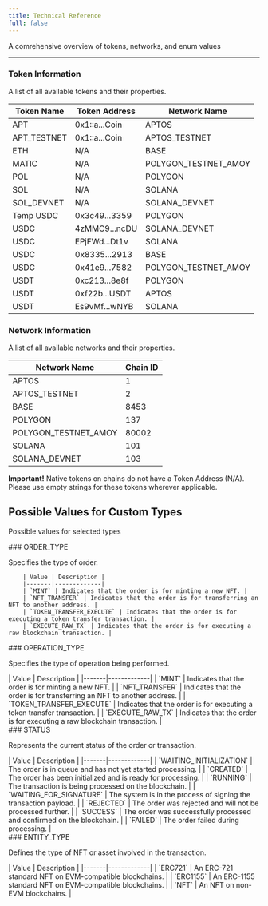 ```yaml
---
title: Technical Reference
full: false
---
```



<style>
{`
  .table-container {
    max-height: 300px;
    overflow-y: auto;
    overflow-x: auto;
    border: 1px solid #e5e7eb;
    border-radius: 0.5rem;
  }

  .table-container table {
    width: 100%;
    border-collapse: collapse;
  }

  .table-container th {
    position: sticky;
    top: 0;
   /* background-color: #f9fafb; */ /* Light gray background for light mode */
    z-index: 1;
    border-bottom: 2px solid #e5e7eb;
    color: #11182f7;  /* Dark text for light mode */
  }

  /* For dark mode */
  
  @media (prefers-color-scheme: dark) {
    .table-container th {
      
      color: #11182f7;
    }
  }
  

  .table-container th,
  .table-container td {
    padding: 0.75rem;
    text-align: left;
  }

  .table-container tr:not(:last-child) td {
    border-bottom: 1px solid #e5e7eb;
  }

  .table-description {
    margin-bottom: 0.5rem;
  }

  .important-notice {
    background-color: #fefce8;
    border-left: 4px solid #eab308;
    padding: 1rem;
    margin: 1.5rem 0;
    border-radius: 0.375rem;
  }

  .important-notice strong {
    color: #854d0e;
    display: block;
    margin-bottom: 0.5rem;
  }

  /* Dark mode for important notice */
  @media (prefers-color-scheme: dark) {
    .important-notice {
      background-color: rgba(254, 252, 232, 0.1);
      border-left-color: #ca8a04;
    }
    .important-notice strong {
      color: #fbbf24;
    }
  }

  .table-content {
    margin-top: 0px;
    padding-top: 0
  }

  .sub-headings {
    margin-left: 10px;
    margin-bottom: 0px
  }

`}
</style>

<p2>A comrehensive overview of tokens, networks, and enum values</p2>

---

### Token Information
<p>A list of all available tokens and their properties.</p>

<div className="table-container">

| Token Name | Token Address | Network Name |
|------------|---------------|--------------|
| APT | 0x1::a...Coin <CopyToClipboard text="0x1::a...Coin" /> | APTOS |
| APT_TESTNET | 0x1::a...Coin <CopyToClipboard text="0x1::a...Coin" /> | APTOS_TESTNET |
| ETH | N/A | BASE |
| MATIC | N/A | POLYGON_TESTNET_AMOY |
| POL | N/A | POLYGON |
| SOL | N/A | SOLANA |
| SOL_DEVNET | N/A | SOLANA_DEVNET |
| Temp USDC | 0x3c49...3359 <CopyToClipboard text="0x3c499c542cef5e3811e1192ce70d8cc03d5c3359" /> | POLYGON |
| USDC | 4zMMC9...ncDU <CopyToClipboard text="4zMMC9srt5Ri5X14GAgXhaHii3GnPAEERYPJgZJDncDU" /> | SOLANA_DEVNET |
| USDC | EPjFWd...Dt1v <CopyToClipboard text="EPjFWdd5AufqSSqeM2qN1xzybapC8G4wEGGkZwyTDt1v" /> | SOLANA |
| USDC | 0x8335...2913 <CopyToClipboard text="0x833589fcd6edb6e08f4c7c32d4f71b54bda02913" /> | BASE |
| USDC | 0x41e9...7582 <CopyToClipboard text="0x41e94eb019c0762f9bfcf9fb1e58725bfb0e7582" /> | POLYGON_TESTNET_AMOY |
| USDT | 0xc213...8e8f <CopyToClipboard text="0xc2132d05d31c914a87c6611c10748aeb04b58e8f" /> | POLYGON |
| USDT | 0xf22b...USDT <CopyToClipboard text="0xf22bede237a07e121b56d91a491eb7bcdfd1f5907926a9e58338f964a01b17fa::asset::USDT" /> | APTOS |
| USDT | Es9vMf...wNYB <CopyToClipboard text="Es9vMFrzaCERmJfrF4H2FYD4KCoNkY11McCe8BenwNYB" /> | SOLANA |

</div>

### Network Information
<p>A list of all available networks and their properties.</p>

<div className="table-container">

| Network Name | Chain ID |
|--------------|----------|
| APTOS | 1 |
| APTOS_TESTNET | 2 |
| BASE | 8453 |
| POLYGON | 137 |
| POLYGON_TESTNET_AMOY | 80002 |
| SOLANA | 101 |
| SOLANA_DEVNET | 103 |
</div>

<div className="important-notice">
  <strong>Important!</strong>
  Native tokens on chains do not have a Token Address (N/A). Please use empty strings for these tokens wherever applicable.
</div>

## Possible Values for Custom Types
<p>Possible values for selected types</p>

<div className="sub-headings">
        ### ORDER_TYPE
        <p>Specifies the type of order.</p>
</div>

<div className="table-container">

    
        | Value | Description |
        |-------|-------------|
        | `MINT` | Indicates that the order is for minting a new NFT. |
        | `NFT_TRANSFER` | Indicates that the order is for transferring an NFT to another address. |
        | `TOKEN_TRANSFER_EXECUTE` | Indicates that the order is for executing a token transfer transaction. |
        | `EXECUTE_RAW_TX` | Indicates that the order is for executing a raw blockchain transaction. |
    
</div>

<div className="sub-headings">
### OPERATION_TYPE
<p>Specifies the type of operation being performed.</p>
</div>

<div className="table-container">
    <div className="table-content">
        | Value | Description |
        |-------|-------------|
        | `MINT` | Indicates that the order is for minting a new NFT. |
        | `NFT_TRANSFER` | Indicates that the order is for transferring an NFT to another address. |
        | `TOKEN_TRANSFER_EXECUTE` | Indicates that the order is for executing a token transfer transaction. |
        | `EXECUTE_RAW_TX` | Indicates that the order is for executing a raw blockchain transaction. |
    </div>
</div>

<div  className="sub-headings">
### STATUS
<p>Represents the current status of the order or transaction.</p>
</div>

<div className="table-container">
    <div className="table-content">
        | Value | Description |
        |-------|-------------|
        | `WAITING_INITIALIZATION` | The order is in queue and has not yet started processing. |
        | `CREATED` | The order has been initialized and is ready for processing. |
        | `RUNNING` | The transaction is being processed on the blockchain. |
        | `WAITING_FOR_SIGNATURE` | The system is in the process of signing the transaction payload. |
        | `REJECTED` | The order was rejected and will not be processed further. |
        | `SUCCESS` | The order was successfully processed and confirmed on the blockchain. |
        | `FAILED` | The order failed during processing. |
    </div>
</div>

<div className="sub-headings">
### ENTITY_TYPE
<p>Defines the type of NFT or asset involved in the transaction.</p>
</div>

<div className="table-container">
    <div className="table-content">
        | Value | Description |
        |-------|-------------|
        | `ERC721` | An ERC-721 standard NFT on EVM-compatible blockchains. |
        | `ERC1155` | An ERC-1155 standard NFT on EVM-compatible blockchains. |
        | `NFT` | An NFT on non-EVM blockchains. |
    </div>
</div>